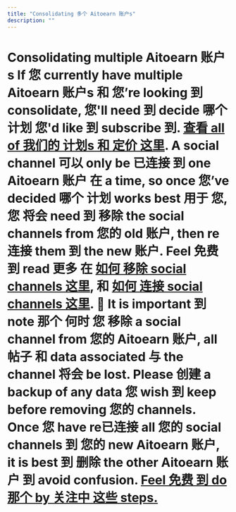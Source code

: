 ```yaml
---
title: "Consolidating 多个 Aitoearn 账户s"
description: ""
---
```

# Consolidating multiple Aitoearn 账户s If 您 currently have multiple Aitoearn 账户s 和 您’re looking 到 consolidate, 您'll need 到 decide 哪个 计划 您'd like 到 subscribe 到. [查看 all of 我们的 计划s 和 定价 这里](https://aitoearn.com/定价). A social channel 可以 only be 已连接 到 one Aitoearn 账户 在 a time, so once 您’ve decided 哪个 计划 works best 用于 您, 您 将会 need 到 移除 the social channels from 您的 old 账户, then re连接 them 到 the new 账户. Feel 免费 到 read 更多 在 [如何 移除 social channels 这里](https://aitoearn.帮助scoutdocs.com/article/575-removing-a-channel-from-aitoearn), 和 [如何 连接 social channels 这里](https://aitoearn.帮助scoutdocs.com/article/564-连接ing-您的-channels-到-aitoearn). 📝 It is important 到 note 那个 何时 您 移除 a social channel from 您的 Aitoearn 账户, all 帖子 和 data associated 与 the channel 将会 be lost. Please 创建 a backup of any data 您 wish 到 keep before removing 您的 channels. Once 您 have re已连接 all 您的 social channels 到 您的 new Aitoearn 账户, it is best 到 删除 the other Aitoearn 账户 到 avoid confusion. [Feel 免费 到 do 那个 by 关注中 这些 steps.](https://aitoearn.帮助scoutdocs.com/article/541-how-到-取消-您的-subscription-或-删除-您的-账户)
